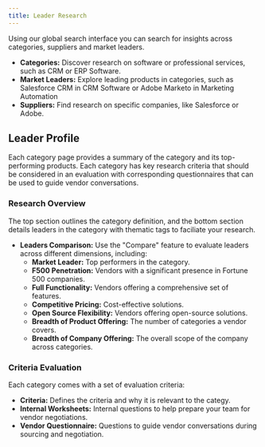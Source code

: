 ```yaml
---
title: Leader Research
---
```


Using our global search interface you can search for insights across categories, suppliers and market leaders.

- **Categories:** Discover research on software or professional services, such as CRM or ERP Software.
- **Market Leaders:** Explore leading products in categories, such as Salesforce CRM in CRM Software or Adobe Marketo in Marketing Automation
- **Suppliers:** Find research on specific companies, like Salesforce or Adobe.

## Leader Profile

Each category page provides a summary of the category and its top-performing products. Each category has key research criteria that should be considered in an evaluation with corresponding questionnaires that can be used to guide vendor conversations.

### Research Overview

The top section outlines the category definition, and the bottom section details leaders in the category with thematic tags to faciliate your research.

- **Leaders Comparison:** Use the "Compare" feature to evaluate leaders across different dimensions, including:
    - **Market Leader:** Top performers in the category.
    - **F500 Penetration:** Vendors with a significant presence in Fortune 500 companies.
    - **Full Functionality:** Vendors offering a comprehensive set of features.
    - **Competitive Pricing:** Cost-effective solutions.
    - **Open Source Flexibility:** Vendors offering open-source solutions.
    - **Breadth of Product Offering:** The number of categories a vendor covers.
    - **Breadth of Company Offering:** The overall scope of the company across categories.

### Criteria Evaluation

Each category comes with a set of evaluation criteria:

- **Criteria:** Defines the criteria and why it is relevant to the categy.
- **Internal Worksheets:** Internal questions to help prepare your team for vendor negotiations.
- **Vendor Questionnaire:** Questions to guide vendor conversations during sourcing and negotiation.
